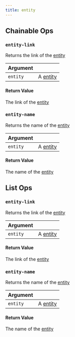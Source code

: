 ```yaml
---
title: entity
---
```

## Chainable Ops
<h3 id="entity-link"><code>entity-link</code></h3>

Returns the link of the [entity](/ref/query-panel/entity/)

| Argument |  |
| :--- | :--- |
| `entity` | A [entity](/ref/query-panel/entity/) |

#### Return Value
The link of the [entity](/ref/query-panel/entity/)

<h3 id="entity-name"><code>entity-name</code></h3>

Returns the name of the [entity](/ref/query-panel/entity/)

| Argument |  |
| :--- | :--- |
| `entity` | A [entity](/ref/query-panel/entity/) |

#### Return Value
The name of the [entity](/ref/query-panel/entity/)


## List Ops
<h3 id="entity-link"><code>entity-link</code></h3>

Returns the link of the [entity](/ref/query-panel/entity/)

| Argument |  |
| :--- | :--- |
| `entity` | A [entity](/ref/query-panel/entity/) |

#### Return Value
The link of the [entity](/ref/query-panel/entity/)

<h3 id="entity-name"><code>entity-name</code></h3>

Returns the name of the [entity](/ref/query-panel/entity/)

| Argument |  |
| :--- | :--- |
| `entity` | A [entity](/ref/query-panel/entity/) |

#### Return Value
The name of the [entity](/ref/query-panel/entity/)

